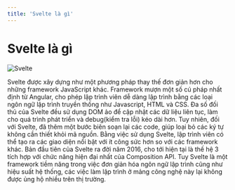 ```yaml
---
title: 'Svelte là gì'
---
```


# Svelte là gì

![Svelte](/svelte.png)

Svelte được xây dựng như một phương pháp thay thế đơn giản hơn cho những framework JavaScript khác. Framework mượn một số cú pháp nhất định từ Angular, cho phép lập trình viên dễ dàng lập trình bằng các loại ngôn ngữ lập trình truyền thống như Javascript, HTML và CSS. Đa số đối thủ của Svelte đều sử dụng DOM ảo để cập nhật các dữ liệu liên tục, làm cho quá trình phát triển và debug(kiểm tra lỗi) kéo dài hơn. Tuy nhiên, đối với Svelte, đã thêm một bước biên soạn lại các code, giúp loại bỏ các ký tự không cần thiết khỏi mã nguồn. Bằng việc sử dụng Svelte, lập trình viên có thể tạo ra các giao diện nổi bật với ít công sức hơn so với các framework khác. Bản đầu tiên của Svelte ra đời năm 2016, cho tới hiện tại là thế hệ 3 tích hợp với chức năng hiện đại nhất của Composition API. Tuy Svelte là một framework tiềm năng trong việc đơn giản hóa ngôn ngữ lập trình cũng như hiệu suất hệ thống, các việc làm lập trình ở mảng công nghệ này lại không được ủng hộ nhiều trên thị trường.
